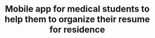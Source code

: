 ---
title: "Mobile app for medical students to help them to organize their resume for residence"
publishedAt: "2024-11-15"
images:
  - "/images/projects/project-01/video-02.mp4"
---